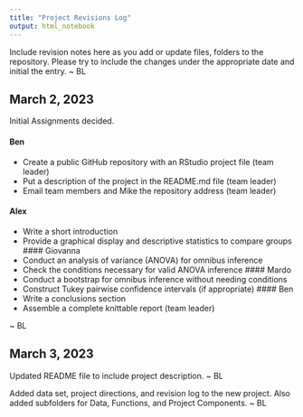 ```yaml
---
title: "Project Revisions Log"
output: html_notebook
---
```


Include revision notes here as you add or update files, folders to the repository. Please try to include the changes under the appropriate date and initial the entry. ~ BL


## March 2, 2023

Initial Assignments decided.

#### Ben
- Create a public GitHub repository with an RStudio project file (team leader)
- Put a description of the project in the README.md file (team leader)
- Email team members and Mike the repository address (team leader)

#### Alex
- Write a short introduction
- Provide a graphical display and descriptive statistics to compare groups
#### Giovanna
- Conduct an analysis of variance (ANOVA) for omnibus inference
- Check the conditions necessary for valid ANOVA inference
#### Mardo
- Conduct a bootstrap for omnibus inference without needing conditions
- Construct Tukey pairwise confidence intervals (if appropriate)
#### Ben
- Write a conclusions section
- Assemble a complete knittable report (team leader)

~ BL


## March 3, 2023
Updated README file to include project description. ~ BL

Added data set, project directions, and revision log to the new project. Also added subfolders for Data, Functions, and Project Components. ~ BL



